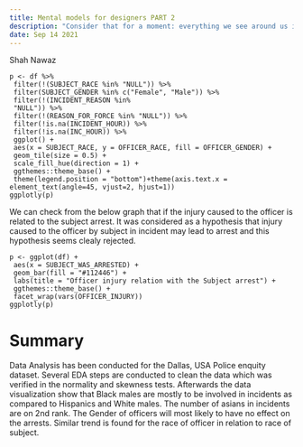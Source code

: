 ```yaml
---
title: Mental models for designers PART 2
description: "Consider that for a moment: everything we see around us is assumed to have had a cause and is contingent upon."
date: Sep 14 2021
---
```


Shah Nawaz

```{r}
p <- df %>%
 filter(!(SUBJECT_RACE %in% "NULL")) %>%
 filter(SUBJECT_GENDER %in% c("Female", "Male")) %>%
 filter(!(INCIDENT_REASON %in% 
 "NULL")) %>%
 filter(!(REASON_FOR_FORCE %in% "NULL")) %>%
 filter(!is.na(INCIDENT_HOUR)) %>%
 filter(!is.na(INC_HOUR)) %>%
 ggplot() +
 aes(x = SUBJECT_RACE, y = OFFICER_RACE, fill = OFFICER_GENDER) +
 geom_tile(size = 0.5) +
 scale_fill_hue(direction = 1) +
 ggthemes::theme_base() +
 theme(legend.position = "bottom")+theme(axis.text.x = element_text(angle=45, vjust=2, hjust=1))
ggplotly(p)
```

We can check from the below graph that if the injury caused to the officer is related to the subject arrest. It was considered as a hypothesis that injury caused to the officer by subject in incident may lead to arrest and this hypothesis seems clealy rejected. 
```{r fig.align='center',fig.width=10,fig.height=10}
p <- ggplot(df) +
 aes(x = SUBJECT_WAS_ARRESTED) +
 geom_bar(fill = "#112446") +
 labs(title = "Officer injury relation with the Subject arrest") +
 ggthemes::theme_base() +
 facet_wrap(vars(OFFICER_INJURY))
ggplotly(p)
```

# Summary 

Data Analysis has been conducted for the Dallas, USA Police enquity dataset. Several EDA steps are conducted to clean the data which was verified in the normality and skewness tests. Afterwards the data visualization show that Black males are mostly to be involved in incidents as compared to Hispanics and White males. The number of asians in incidents are on 2nd rank. The Gender of officers will most likely to have no effect on the arrests. Similar trend is found for the race of officer in relation to race of subject. 

